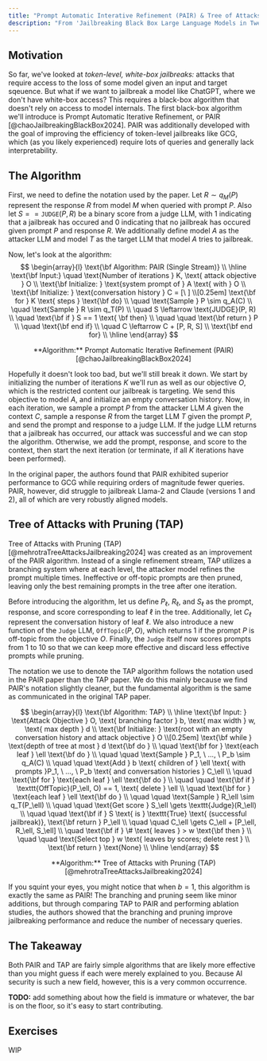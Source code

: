 ```yaml
---
title: "Prompt Automatic Interative Refinement (PAIR) & Tree of Attacks with Pruning (TAP)"
description: "From 'Jailbreaking Black Box Large Language Models in Twenty Queries' and 'Tree of Attacks: Jailbreaking Black-Box LLMs Automatically'"
---
```


## Motivation

So far, we've looked at *token-level, white-box jailbreaks:* attacks that require access to the loss of some model given an input and target sqeuence. But what if we want to jailbreak a model like ChatGPT, where we don't have white-box access? This requires a black-box algorithm that doesn't rely on access to model internals. The first black-box algorithm we'll introduce is Prompt Automatic Iterative Refinement, or PAIR [@chaoJailbreakingBlackBox2024]. PAIR was additionally developed with the goal of improving the efficiency of token-level jailbreaks like GCG, which (as you likely experienced) require lots of queries and generally lack interpretability. 

## The Algorithm

First, we need to define the notation used by the paper. Let $R \sim q_M(P)$ represent the response $R$ from model $M$ when queried with prompt $P$. Also let $S == \texttt{JUDGE}(P, R)$ be a binary score from a judge LLM, with $1$ indicating that a jailbreak has occured and $0$ indicating that no jailbreak has occured given prompt $P$ and response $R$. We additionally define model $A$ as the attacker LLM and model $T$ as the target LLM that model $A$ tries to jailbreak.

Now, let's look at the algorithm:
$$
\begin{array}{l}
\text{\bf Algorithm: PAIR (Single Stream)} \\
\hline
\text{\bf Input:} \quad \text{Number of iterations } K, \text{ attack objective } O \\
\text{\bf Initialize: } \text{system prompt of } A \text{ with } O \\
\text{\bf Initialize: } \text{conversation history } C = [\ ] \\[0.25em]
\text{\bf for } K \text{ steps } \text{\bf do} \\
\quad \text{Sample } P \sim q_A(C) \\
\quad \text{Sample } R \sim q_T(P) \\
\quad S \leftarrow \text{JUDGE}(P, R) \\
\quad \text{\bf if } S == 1 \text{ \bf then} \\
\quad \quad \text{\bf return } P \\
\quad \text{\bf end if} \\
\quad C \leftarrow C + [P, R, S] \\
\text{\bf end for} \\
\hline
\end{array}
$$

<div align="center">
  **Algorithm:** Prompt Automatic Iterative Refinement (PAIR) [@chaoJailbreakingBlackBox2024] 
</div>

Hopefully it doesn't look too bad, but we'll still break it down. We start by initializing the number of iterations $K$ we'll run as well as our objective $O$, which is the restricted content our jailbreak is targeting. We send this objective to model $A$, and initialize an empty conversation history. Now, in each iteration, we sample a prompt $P$ from the attacker LLM $A$ given the context $C$, sample a response $R$ from the target LLM $T$ given the prompt $P$, and send the prompt and response to a judge LLM. If the judge LLM returns that a jailbreak has occurred, our attack was successful and we can stop the algorithm. Otherwise, we add the prompt, response, and score to the context, then start the next iteration (or terminate, if all $K$ iterations have been performed).

In the original paper, the authors found that PAIR exhibited superior performance to GCG while requiring orders of magnitude fewer queries. PAIR, however, did struggle to jailbreak Llama-2 and Claude (versions 1 and 2), all of which are very robustly aligned models.

## Tree of Attacks with Pruning (TAP)

Tree of Attacks with Pruning (TAP) [@mehrotraTreeAttacksJailbreaking2024] was created as an improvement of the PAIR algorithm. Instead of a single refinement stream, TAP utilizes a branching system where at each level, the attacker model refines the prompt multiple times. Ineffective or off-topic prompts are then pruned, leaving only the best remaining prompts in the tree after one iteration. 

Before introducing the algorithm, let us define $P_\ell$, $R_\ell$, and $S_\ell$ as the prompt, response, and score corresponding to leaf $\ell$ in the tree. Additionally, let $C_\ell$ represent the conversation history of leaf $\ell$. We also introduce a new function of the $\texttt{Judge}$ LLM, $\texttt{OffTopic}(P, O)$, which returns $1$ if the prompt $P$ is off-topic from the objective $O$. Finally, the $\texttt{Judge}$ itself now scores prompts from $1$ to $10$ so that we can keep more effective and discard less effective prompts while pruning.

<Dropdown title="A Note on Notation">

The notation we use to denote the TAP algorithm follows the notation used in the PAIR paper than the TAP paper. We do this mainly because we find PAIR's notation slightly cleaner, but the fundamental algorithm is the same as communicated in the original TAP paper.

</Dropdown>

$$
\begin{array}{l}
\text{\bf Algorithm: TAP} \\
\hline
\text{\bf Input: } \text{Attack Objective } O, \text{ branching factor } b, \text{ max width } w, \text{ max depth } d \\
\text{\bf Initialize: } \text{root with an empty conversation history and attack objective } O \\[0.25em]
\text{\bf while } \text{depth of tree at most } d \text{\bf  do } \\
\quad \text{\bf for } \text{each leaf } \ell \text{\bf  do } \\
\quad \quad \text{Sample } P_1, \ ..., \ P_b \sim q_A(C) \\
\quad \quad \text{Add } b \text{ children of } \ell \text{ with prompts }P_1, \ ..., \ P_b \text{ and conversation histories } C_\ell \\
\quad \text{\bf for } \text{each leaf } \ell \text{\bf  do } \\
\quad \quad \text{\bf if } \texttt{OffTopic}(P_\ell, O) == 1, \text{ delete } \ell \\
\quad \text{\bf for } \text{each leaf } \ell \text{\bf  do } \\
\quad \quad \text{Sample } R_\ell \sim q_T(P_\ell) \\
\quad \quad \text{Get score } S_\ell \gets \texttt{Judge}(R_\ell) \\
\quad \quad \text{\bf if } S \text{ is } \texttt{True} \text{ (successful jailbreak)}, \text{\bf  return } P_\ell \\
\quad \quad C_\ell \gets C_\ell + [P_\ell, R_\ell, S_\ell] \\
\quad \text{\bf if } \# \text{ leaves } > w \text{\bf  then } \\
\quad \quad \text{Select top } w \text{ leaves by scores; delete rest } \\
\text{\bf return } \text{None} \\
\hline
\end{array}
$$

<div align="center">
  **Algorithm:** Tree of Attacks with Pruning (TAP) [@mehrotraTreeAttacksJailbreaking2024] 
</div>

If you squint your eyes, you might notice that when $b = 1$, this algorithm is exactly the same as PAIR! The branching and pruning seem like minor additions, but through comparing TAP to PAIR and performing ablation studies, the authors showed that the branching and pruning improve jailbreaking performance and reduce the number of necessary queries.

## The Takeaway

Both PAIR and TAP are fairly simple algorithms that are likely more effective than you might guess if each were merely explained to you. Because AI security is such a new field, however, this is a very common occurrence. 

**TODO:** add something about how the field is immature or whatever, the bar is on the floor, so it's easy to start contributing.


## Exercises

WIP
